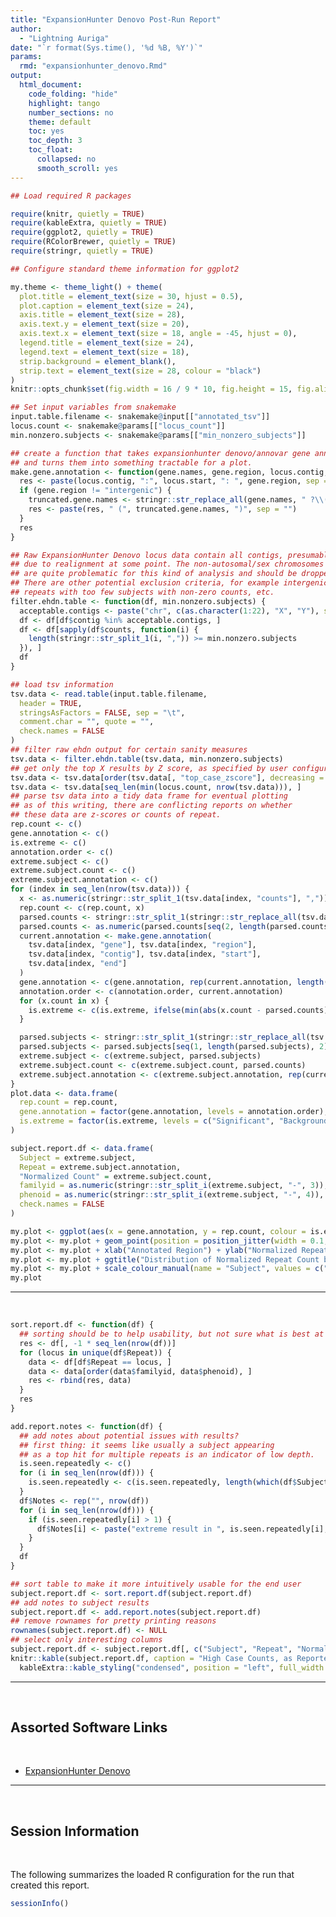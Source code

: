 ```yaml
---
title: "ExpansionHunter Denovo Post-Run Report"
author:
  - "Lightning Auriga"
date: "`r format(Sys.time(), '%d %B, %Y')`"
params:
  rmd: "expansionhunter_denovo.Rmd"
output:
  html_document:
    code_folding: "hide"
    highlight: tango
    number_sections: no
    theme: default
    toc: yes
    toc_depth: 3
    toc_float:
      collapsed: no
      smooth_scroll: yes
---
```


```r
## Load required R packages

require(knitr, quietly = TRUE)
require(kableExtra, quietly = TRUE)
require(ggplot2, quietly = TRUE)
require(RColorBrewer, quietly = TRUE)
require(stringr, quietly = TRUE)
```

```r
## Configure standard theme information for ggplot2

my.theme <- theme_light() + theme(
  plot.title = element_text(size = 30, hjust = 0.5),
  plot.caption = element_text(size = 24),
  axis.title = element_text(size = 28),
  axis.text.y = element_text(size = 20),
  axis.text.x = element_text(size = 18, angle = -45, hjust = 0),
  legend.title = element_text(size = 24),
  legend.text = element_text(size = 18),
  strip.background = element_blank(),
  strip.text = element_text(size = 28, colour = "black")
)
knitr::opts_chunk$set(fig.width = 16 / 9 * 10, fig.height = 15, fig.align = "center")
```

```r
## Set input variables from snakemake
input.table.filename <- snakemake@input[["annotated_tsv"]]
locus.count <- snakemake@params[["locus_count"]]
min.nonzero.subjects <- snakemake@params[["min_nonzero_subjects"]]
```

```r
## create a function that takes expansionhunter denovo/annovar gene annotations
## and turns them into something tractable for a plot.
make.gene.annotation <- function(gene.names, gene.region, locus.contig, locus.start, locus.end) {
  res <- paste(locus.contig, ":", locus.start, ": ", gene.region, sep = "")
  if (gene.region != "intergenic") {
    truncated.gene.names <- stringr::str_replace_all(gene.names, " ?\\([^(]+\\)", "")
    res <- paste(res, " (", truncated.gene.names, ")", sep = "")
  }
  res
}
```

```r
## Raw ExpansionHunter Denovo locus data contain all contigs, presumably
## due to realignment at some point. The non-autosomal/sex chromosomes
## are quite problematic for this kind of analysis and should be dropped.
## There are other potential exclusion criteria, for example intergenic repeats,
## repeats with too few subjects with non-zero counts, etc.
filter.ehdn.table <- function(df, min.nonzero.subjects) {
  acceptable.contigs <- paste("chr", c(as.character(1:22), "X", "Y"), sep = "")
  df <- df[df$contig %in% acceptable.contigs, ]
  df <- df[sapply(df$counts, function(i) {
    length(stringr::str_split_1(i, ",")) >= min.nonzero.subjects
  }), ]
  df
}
```

```r
## load tsv information
tsv.data <- read.table(input.table.filename,
  header = TRUE,
  stringsAsFactors = FALSE, sep = "\t",
  comment.char = "", quote = "",
  check.names = FALSE
)
## filter raw ehdn output for certain sanity measures
tsv.data <- filter.ehdn.table(tsv.data, min.nonzero.subjects)
## get only the top X results by Z score, as specified by user configuration parameter
tsv.data <- tsv.data[order(tsv.data[, "top_case_zscore"], decreasing = TRUE), ]
tsv.data <- tsv.data[seq_len(min(locus.count, nrow(tsv.data))), ]
## parse tsv data into a tidy data frame for eventual plotting
## as of this writing, there are conflicting reports on whether
## these data are z-scores or counts of repeat.
rep.count <- c()
gene.annotation <- c()
is.extreme <- c()
annotation.order <- c()
extreme.subject <- c()
extreme.subject.count <- c()
extreme.subject.annotation <- c()
for (index in seq_len(nrow(tsv.data))) {
  x <- as.numeric(stringr::str_split_1(tsv.data[index, "counts"], ","))
  rep.count <- c(rep.count, x)
  parsed.counts <- stringr::str_split_1(stringr::str_replace_all(tsv.data[index, "high_case_counts"], ":", ","), ",")
  parsed.counts <- as.numeric(parsed.counts[seq(2, length(parsed.counts), 2)])
  current.annotation <- make.gene.annotation(
    tsv.data[index, "gene"], tsv.data[index, "region"],
    tsv.data[index, "contig"], tsv.data[index, "start"],
    tsv.data[index, "end"]
  )
  gene.annotation <- c(gene.annotation, rep(current.annotation, length(x)))
  annotation.order <- c(annotation.order, current.annotation)
  for (x.count in x) {
    is.extreme <- c(is.extreme, ifelse(min(abs(x.count - parsed.counts)) < 0.01, "Significant", "Background"))
  }

  parsed.subjects <- stringr::str_split_1(stringr::str_replace_all(tsv.data[index, "high_case_counts"], ":", ","), ",")
  parsed.subjects <- parsed.subjects[seq(1, length(parsed.subjects), 2)]
  extreme.subject <- c(extreme.subject, parsed.subjects)
  extreme.subject.count <- c(extreme.subject.count, parsed.counts)
  extreme.subject.annotation <- c(extreme.subject.annotation, rep(current.annotation, length(parsed.counts)))
}
plot.data <- data.frame(
  rep.count = rep.count,
  gene.annotation = factor(gene.annotation, levels = annotation.order),
  is.extreme = factor(is.extreme, levels = c("Significant", "Background"))
)

subject.report.df <- data.frame(
  Subject = extreme.subject,
  Repeat = extreme.subject.annotation,
  "Normalized Count" = extreme.subject.count,
  familyid = as.numeric(stringr::str_split_i(extreme.subject, "-", 3)),
  phenoid = as.numeric(stringr::str_split_i(extreme.subject, "-", 4)),
  check.names = FALSE
)
```

```r
my.plot <- ggplot(aes(x = gene.annotation, y = rep.count, colour = is.extreme), data = plot.data) + my.theme
my.plot <- my.plot + geom_point(position = position_jitter(width = 0.1, height = 0.0))
my.plot <- my.plot + xlab("Annotated Region") + ylab("Normalized Repeat Count per Subject")
my.plot <- my.plot + ggtitle("Distribution of Normalized Repeat Count by Region")
my.plot <- my.plot + scale_colour_manual(name = "Subject", values = c("red", "black"))
my.plot
```

***
<br>

```r
sort.report.df <- function(df) {
  ## sorting should be to help usability, but not sure what is best at the moment
  res <- df[, -1 * seq_len(nrow(df))]
  for (locus in unique(df$Repeat)) {
    data <- df[df$Repeat == locus, ]
    data <- data[order(data$familyid, data$phenoid), ]
    res <- rbind(res, data)
  }
  res
}

add.report.notes <- function(df) {
  ## add notes about potential issues with results?
  ## first thing: it seems like usually a subject appearing
  ## as a top hit for multiple repeats is an indicator of low depth.
  is.seen.repeatedly <- c()
  for (i in seq_len(nrow(df))) {
    is.seen.repeatedly <- c(is.seen.repeatedly, length(which(df$Subject == df[i, "Subject"])))
  }
  df$Notes <- rep("", nrow(df))
  for (i in seq_len(nrow(df))) {
    if (is.seen.repeatedly[i] > 1) {
      df$Notes[i] <- paste("extreme result in ", is.seen.repeatedly[i], " repeats", sep = "")
    }
  }
  df
}

## sort table to make it more intuitively usable for the end user
subject.report.df <- sort.report.df(subject.report.df)
## add notes to subject results
subject.report.df <- add.report.notes(subject.report.df)
## remove rownames for pretty printing reasons
rownames(subject.report.df) <- NULL
## select only interesting columns
subject.report.df <- subject.report.df[, c("Subject", "Repeat", "Normalized Count", "Notes")]
knitr::kable(subject.report.df, caption = "High Case Counts, as Reported by ExpansionHunter Denovo") %>%
  kableExtra::kable_styling("condensed", position = "left", full_width = FALSE)
```

***
<br>

## Assorted Software Links

<br>

- [ExpansionHunter Denovo](https://github.com/Illumina/ExpansionHunterDenovo)

***
<br>

## Session Information

<br>

The following summarizes the loaded R configuration for the run that created this report.

```r
sessionInfo()
```
